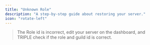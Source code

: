 ```yaml
---
title: "Unknown Role"
description: "A step-by-step guide about restoring your server."
icon: "rotate-left"
---
```


> The Role id is incorrect, edit your server on the dashboard, and TRIPLE check if the role and guild id is correct.